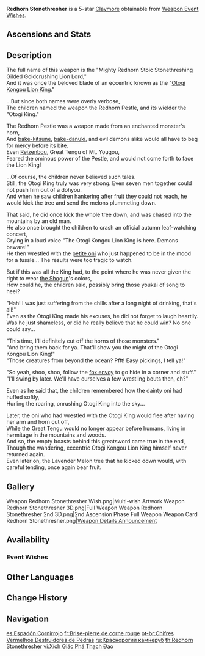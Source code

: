 {{Weapon Infobox
|title          = Redhorn Stone&shy;thresher
|id             = 12510
|image          = <gallery>
Weapon Redhorn Stonethresher.png|Base
Weapon Redhorn Stonethresher 2nd.png|2nd Ascension
</gallery>
|type           = Claymore
|releaseDate    = 2021-12-14
|quality        = 5
|base_atk       = 44b
|2nd_stat_type  = CRIT DMG
|2nd_stat       = 19.2%
|obtain         = Weapon Event Wishes
|passive        = Gokadaiou Otogibanashi
|effect         = DEF is increased by (var1)%. Normal and Charged Attack DMG is increased by (var2)% of DEF.
|eff_rank1_var1 = 28
|eff_rank2_var1 = 35
|eff_rank3_var1 = 42
|eff_rank4_var1 = 49
|eff_rank5_var1 = 56
|eff_rank1_var2 = 40
|eff_rank2_var2 = 50
|eff_rank3_var2 = 60
|eff_rank4_var2 = 70
|eff_rank5_var2 = 80
|eff_att1       = DEF
|eff_att2       = Normal Attack Additive Base DMG Bonus
|eff_att3       = Charged Attack Additive Base DMG Bonus
|eff_att4       = Additive Base DMG Bonus
|scale_att1     = DEF
}}
{{Description|According to its [[Otogi King|previous owner]], this weapon is the "Mighty Redhorn Stoic Stonethreshing Gilded Goldcrushing Lion Lord" that can send any monster packing with its tail between its legs.}}
'''Redhorn Stonethresher''' is a 5-star [[Claymore]] obtainable from [[Weapon Event Wishes]].

==Ascensions and Stats==
{{Weapon Ascensions and Stats
|ascendMat1 = Narukami's Wisdom
|ascendMat2 = Narukami's Joy
|ascendMat3 = Narukami's Affection
|ascendMat4 = Narukami's Valor
|bossMat1   = Concealed Claw
|bossMat2   = Concealed Unguis
|bossMat3   = Concealed Talon
|commonMat1 = Old Handguard
|commonMat2 = Kageuchi Handguard
|commonMat3 = Famed Handguard
}}

==Description==
The full name of this weapon is the "Mighty Redhorn Stoic Stonethreshing Gilded Goldcrushing Lion Lord,"<br />
And it was once the beloved blade of an eccentric known as the "[[Otogi King|Otogi Kongou Lion King]]."

...But since both names were overly verbose,<br />
The children named the weapon the Redhorn Pestle, and its wielder the "Otogi King."

The Redhorn Pestle was a weapon made from an enchanted monster's horn,<br />
And [[kitsune|bake-kitsune]], [[bake-danuki]], and evil demons alike would all have to beg for mercy before its bite.<br />
Even [[Reizenbou]], Great Tengu of Mt. Yougou,<br />
Feared the ominous power of the Pestle, and would not come forth to face the Lion King!

...Of course, the children never believed such tales.<br/ >
Still, the Otogi King truly was very strong. Even seven men together could not push him out of a dohyou.<br />
And when he saw children hankering after fruit they could not reach, he would kick the tree and send the melons plummeting down.

That said, he did once kick the whole tree down, and was chased into the mountains by an old man.<br />
He also once brought the children to crash an official autumn leaf-watching concert,<br />
Crying in a loud voice "The Otogi Kongou Lion King is here. Demons beware!"<br />
He then wrestled with the [[Mikoshi Chiyo|petite oni]] who just happened to be in the mood for a tussle... The results were too tragic to watch.

But if this was all the King had, to the point where he was never given the right to wear [[Raiden Shogun|the Shogun]]'s colors,<br />
How could he, the children said, possibly bring those youkai of song to heel?

"Hah! I was just suffering from the chills after a long night of drinking, that's all!"<br />
Even as the Otogi King made his excuses, he did not forget to laugh heartily.<br />
Was he just shameless, or did he really believe that he could win? No one could say...

"This time, I'll definitely cut off the horns of those monsters."<br />
"And bring them back for ya. That'll show you the might of the Otogi Kongou Lion King!"<br />
"Those creatures from beyond the ocean? Pfft! Easy pickings, I tell ya!"

"So yeah, shoo, shoo, follow the [[Kitsune Saiguu|fox envoy]] to go hide in a corner and stuff."<br/ >
"I'll swing by later. We'll have ourselves a few wrestling bouts then, eh?"

Even as he said that, the children remembered how the dainty oni had huffed softly,<br/ >
Hurling the roaring, onrushing Otogi King into the sky...

Later, the oni who had wrestled with the Otogi King would flee after having her arm and horn cut off,<br />
While the Great Tengu would no longer appear before humans, living in hermitage in the mountains and woods.<br/ >
And so, the empty boasts behind this greatsword came true in the end,<br/ >
Though the wandering, eccentric Otogi Kongou Lion King himself never returned again.<br/ >
Even later on, the Lavender Melon tree that he kicked down would, with careful tending, once again bear fruit.

==Gallery==
<gallery>
Weapon Redhorn Stonethresher Wish.png|Multi-wish Artwork
Weapon Redhorn Stonethresher 3D.png|Full Weapon
Weapon Redhorn Stonethresher 2nd 3D.png|2nd Ascension Phase Full Weapon
Weapon Card Redhorn Stonethresher.png|[https://twitter.com/GenshinImpact/status/1469154913129156608 Weapon Details Announcement]
</gallery>

==Availability==
===Event Wishes===
{{Featured}}

==Other Languages==
{{Flex|
===Weapon===
{{Other Languages
|en      = Redhorn Stonethresher
|zhs     = 赤角石溃杵
|zhs_rm  = Chìjiǎo Shíkuìchǔ
|zht     = 赤角石潰杵
|zht_rm  = Chìjiǎo Shíkuìchǔ
|zh_tl   = Red Horn Stone-Destroying Baton
|ja      = 赤角石塵滅砕
|ja_rm   = Sekkaku Sekijin Messai{{Assumed}}
|ja_tl   = Redhorn Stone-to-Dust-Destructive-Smasher
|ko      = {{tt|쇄석|碎石}}의 붉은 뿔
|ko_rm   = Soeseok-ui Bulgeun Ppul
|ko_tl   = Stonethresher's Redhorn
|es      = Espadón Cornirrojo
|es_tl   = Red Horned Sword
|es_note = The Spanish name for this weapon is rather simplistic and puerile, since "Espadón" could be translated as "big sword" and the "-on" is mostly used by children to refer to big things.
|fr      = Brise-pierre de corne rouge
|fr_tl   = Redhorn Stonebreaker
|ru      = Краснорогий камнеруб
|ru_tl   = Redhorn Stonecutter
|th      = Redhorn Stonethresher
|vi      = {{tt|Xích Giác Phá Thạch Đao|赤角破石刀}}
|vi_tl   = Redhorn Stone-Destroying Broadsword
|de      = Rothorn-Steinbrecher
|de_tl   = Redhorn Stonebreaker
|id      = Redhorn Stonethresher
|pt      = Chifres Vermelhos Destruidores de Pedras
|pt_tl   = Stone-Destroying Red Horns
|tr      = Taşkıran Kızılboynuz
|tr_tl   = 
|it      = Spaccarocce Cornorosso
|it_tl   = Redhorn Rockbreaker
}}
|
===Passive===
{{Other Languages
|en      = Gokadaiou Otogibanashi
|zhs     = 御伽大王御伽话
|zhs_rm  = Yùjiā Dàwáng Yùjiā Huà
|zht     = 御伽大王御伽話
|zht_rm  = Yùjiā Dàwáng Yùjiā Huà
|zh_tl   = 
|ja      = 御伽大王の御伽話
|ja_rm   = Gokadaiou no Otogibanashi{{Assumed}}
|ja_tl   = 
|ko      = 오토기 대왕의 동화
|ko_rm   = Otogi Daewang-ui Donghwa
|ko_tl   = Otogi King's Fairy Tale
|es      = Cuentos del rey Otogi
|es_tl   = Stories of the Otogi King
|fr      = Gokadaiou du Roi Otogi
|fr_tl   = Otogi King's Gokadaiou
|ru      = Гокадайо Отогибанаси
|th      = Gokadaiou Otogibanashi
|vi      = Gokadaiou Otogibanashi
|de      = Gokadaiou Otogibanashi
|id      = Gokadaiou Otogibanashi
|pt      = Gokadaiou Otogibanashi
|tr      = Gokadaiou Otogibanashi
|it      = Gokadaiou Otogibanashi
}}
}}

==Change History==
{{Change History|2.3}}

==Navigation==
{{Weapon Navbox|type=Claymores}}

[[es:Espadón Cornirrojo]]
[[fr:Brise-pierre de corne rouge]]
[[pt-br:Chifres Vermelhos Destruidores de Pedras]]
[[ru:Краснорогий камнеруб]]
[[th:Redhorn Stonethresher]]
[[vi:Xích Giác Phá Thạch Đao]]